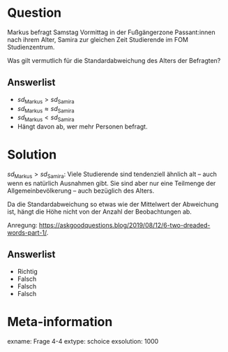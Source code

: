 Question
========

Markus befragt Samstag Vormittag in der Fußgängerzone Passant:innen nach ihrem 
Alter, Samira zur gleichen Zeit Studierende im FOM Studienzentrum.

Was gilt vermutlich für die Standardabweichung des Alters der Befragten?


Answerlist
----------

* $sd_{\text{Markus}} > sd_{\text{Samira}}$
* $sd_{\text{Markus}} \approx sd_{\text{Samira}}$
* $sd_{\text{Markus}} < sd_{\text{Samira}}$
* Hängt davon ab, wer mehr Personen befragt.


Solution
========

$sd_{\text{Markus}} > sd_{\text{Samira}}$: Viele Studierende sind tendenziell ähnlich alt -- auch wenn es natürlich Ausnahmen gibt. 
Sie sind aber nur eine Teilmenge der Allgemeinbevölkerung -- auch bezüglich des Alters. 

Da die Standardabweichung so etwas wie der Mittelwert der Abweichung ist, hängt die Höhe nicht von der Anzahl der Beobachtungen ab.  

Anregung: <https://askgoodquestions.blog/2019/08/12/6-two-dreaded-words-part-1/>.


Answerlist
----------
* Richtig
* Falsch
* Falsch
* Falsch


Meta-information
================
exname: Frage 4-4
extype: schoice
exsolution: 1000
